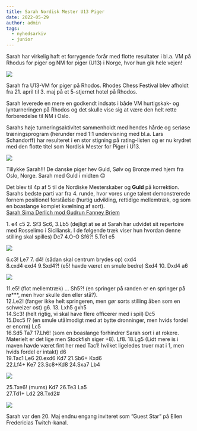 ```yaml
---
title: Sarah Nordisk Mester U13 Piger
date: 2022-05-29
author: admin
tags:
  - nyhedsarkiv
  - junior
---
```


Sarah har virkelig haft et forrygende forår med flotte resultater i bl.a. VM på Rhodus for piger og NM for piger (U13) i Norge, hvor hun gik hele vejen!

![](/images/SarahfraVM.jpg)

Sarah fra U13-VM for piger på Rhodos. Rhodes Chess Festival blev afholdt fra 21. april til 3. maj på et 5-stjernet hotel på Rhodos.

Sarah leverede en mere en godkendt indsats i både VM hurtigskak- og lynturneringen på Rhodos og det skulle vise sig at være den helt rette forberedelse til NM i Oslo.

Sarahs høje turneringsaktivitet sammenholdt med hendes hårde og seriøse træningsprogram (herunder med 1:1 undervisning med bl.a. Lars Schandorff) har resulteret i en stor stigning på rating-listen og er nu krydret med den flotte titel som Nordisk Mester for Piger i U13.

![](/images/SarahNMGuldU12Girls-768x1024.jpg)

Tillykke Sarah!!! De danske piger hev Guld, Sølv og Bronze med hjem fra Oslo, Norge. Sarah med Guld i midten 😊

Det blev til 4p af 5 til de Nordiske Mesterskaber og **Guld** på korrektion. Sarahs bedste parti var fra 4. runde, hvor vores unge talent demonstrerede fornem positionel forståelse (hurtig udvikling, rettidige mellemtræk, og som en boaslange komplet kvælning af sort).  
[Sarah Sima Derlich mod Gudrun Fanney Briem](https://lichess.org/broadcast/nordic-championship-for-girls-group-c/round-4/esiLGqj6)

1\. e4 c5 2. Sf3 Sc6, 3.Lb5 (dejligt at se at Sarah har udvidet sit repertoire med Rosselimo i Siciliansk. I de følgende træk viser hun hvordan denne stilling skal spilles) Dc7 4.O-O Sf6?! 5.Te1 e5

![](/images/image.png)

6.c3! Le7 7. d4! (sådan skal centrum brydes op) cxd4  
8.cxd4 exd4 9.Sxd4?! (e5! havde været en smule bedre) Sxd4 10. Dxd4 a6

![](/images/image-3.png)

11.e5! (flot mellemtræk) … Sh5?! (en springer på randen er en springer på rø\*\*\*, men hvor skulle den eller stå?).  
12.Le2! (fanger ikke helt springeren, men gør sorts stilling åben som en schweizer ost) g6. 
13\. Lxh5 gxh5  
14.Sc3! (helt rigtig, vi skal have flere officerer med i spil) Dc5  
15.Dxc5 !? (en smule utålmodigt med at bytte dronninger, men hvids fordel er enorm) Lc5  
16.Sd5 Ta7 17.Lh6! (som en boaslange forhindrer Sarah sort i at rokere. Materielt er det lige men Stockfish siger +8). Lf8. 
18.Lg5 (Lidt mere is i maven havde været fint her med Tac1! hvilket ligeledes truer mat i 1, men hvids fordel er intakt) d6  
19.Tac1 Le6 20.exd6 Kd7 21.Sb6+ Kxd6  
22.Lf4+ Ke7 23.Sc8+Kd8 24.Sxa7 Lb4

![](/images/image-2.png)

25.Txe6! (mums) Kd7 26.Te3 La5  
27.Td1+ Ld2 28.Txd2#

![](/images/image-1.png)

Sarah var den 20. Maj endnu engang inviteret som ”Guest Star” på Ellen Fredericias Twitch-kanal.
